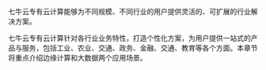 七牛云专有云计算能够为不同规模、不同行业的用户提供灵活的、可扩展的行业解决方案。

七牛云专有云计算针对各行业业务特性，打造个性化方案，为用户提供一站式的产品与服务，包括工业、农业、交通、政务、金融、交通、教育等各个方面。本章节将重点介绍边缘计算和大数据两个应用场景。

